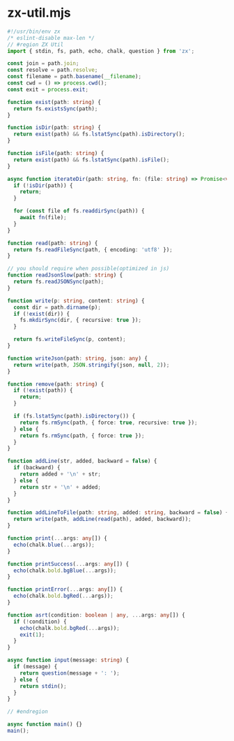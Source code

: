 # zx-util.mjs

```typescript
#!/usr/bin/env zx
/* eslint-disable max-len */
// #region ZX Util
import { stdin, fs, path, echo, chalk, question } from 'zx';

const join = path.join;
const resolve = path.resolve;
const filename = path.basename(__filename);
const cwd = () => process.cwd();
const exit = process.exit;

function exist(path: string) {
  return fs.existsSync(path);
}

function isDir(path: string) {
  return exist(path) && fs.lstatSync(path).isDirectory();
}

function isFile(path: string) {
  return exist(path) && fs.lstatSync(path).isFile();
}

async function iterateDir(path: string, fn: (file: string) => Promise<void> | void) {
  if (!isDir(path)) {
    return;
  }

  for (const file of fs.readdirSync(path)) {
    await fn(file);
  }
}

function read(path: string) {
  return fs.readFileSync(path, { encoding: 'utf8' });
}

// you should require when possible(optimized in js)
function readJsonSlow(path: string) {
  return fs.readJSONSync(path);
}

function write(p: string, content: string) {
  const dir = path.dirname(p);
  if (!exist(dir)) {
    fs.mkdirSync(dir, { recursive: true });
  }

  return fs.writeFileSync(p, content);
}

function writeJson(path: string, json: any) {
  return write(path, JSON.stringify(json, null, 2));
}

function remove(path: string) {
  if (!exist(path)) {
    return;
  }

  if (fs.lstatSync(path).isDirectory()) {
    return fs.rmSync(path, { force: true, recursive: true });
  } else {
    return fs.rmSync(path, { force: true });
  }
}

function addLine(str, added, backward = false) {
  if (backward) {
    return added + '\n' + str;
  } else {
    return str + '\n' + added;
  }
}

function addLineToFile(path: string, added: string, backward = false) {
  return write(path, addLine(read(path), added, backward));
}

function print(...args: any[]) {
  echo(chalk.blue(...args));
}

function printSuccess(...args: any[]) {
  echo(chalk.bold.bgBlue(...args));
}

function printError(...args: any[]) {
  echo(chalk.bold.bgRed(...args));
}

function asrt(condition: boolean | any, ...args: any[]) {
  if (!condition) {
    echo(chalk.bold.bgRed(...args));
    exit(1);
  }
}

async function input(message: string) {
  if (message) {
    return question(message + ': ');
  } else {
    return stdin();
  }
}

// #endregion

async function main() {}
main();
```
